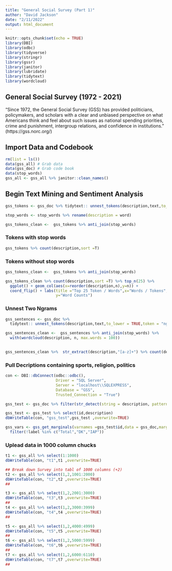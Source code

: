 ```yaml
---
title: "General Social Survey (Part 1)"
author: "David Jackson"
date: "2/11/2022"
output: html_document
---
```


```r
knitr::opts_chunk$set(echo = TRUE)
library(DBI)
library(odbc)
library(tidyverse)
library(stringr)
library(gssr)
library(janitor)
library(lubridate)
library(tidytext)
library(wordcloud)
```

## General Social Survey (1972 - 2021)

"Since 1972, the General Social Survey (GSS) has provided politicians, policymakers, and scholars with a clear and unbiased perspective on what Americans think and feel about such issues as national spending priorities, crime and punishment, intergroup relations, and confidence in institutions." (https://gss.norc.org/)

## Import Data and Codebook

```r
rm(list = ls())
data(gss_all) # Grab data
data(gss_doc) # Grab code book
data(stop_words)
gss_all <- gss_all %>% janitor::clean_names()

```

## Begin Text Mining and Sentiment Analysis

```r

gss_tokens <- gss_doc %>% tidytext:: unnest_tokens(description,text,to_lower = TRUE)
```
```r

stop_words <- stop_words %>% rename(description = word)
```
```r
gss_tokens_clean <-  gss_tokens %>% anti_join(stop_words)
```

### Tokens with stop words

```r
gss_tokens %>% count(description,sort =T)
```

### Tokens without stop words

```r
gss_tokens_clean <-  gss_tokens %>% anti_join(stop_words)
```

```r
gss_tokens_clean %>% count(description,sort =T) %>% top_n(25) %>%
  ggplot() + geom_col(aes(x=reorder(description,n),y=n)) +
  coord_flip() + labs(title ="Top 25 Token / Words",x="Words / Tokens",
                      y="Word Counts")

```

### Unnest Two Ngrams


```r

gss_sentences <- gss_doc %>% 
  tidytext:: unnest_tokens(description,text,to_lower = TRUE,token = "ngrams")
```

```r
gss_sentences_clean <-  gss_sentences %>% anti_join(stop_words) %>%
  with(wordcloud(description, n, max.words = 100))
  
```

```r
gss_sentences_clean %>%  str_extract(description,"[a-z]+") %>% count(description,sort =T)

```

### Pull Decriptions containing sports, religion, politics

```r
con <- DBI::dbConnect(odbc::odbc(), 
                      Driver = "SQL Server", 
                      Server = "localhost\\SQLEXPRESS", 
                      Database = "GSS", 
                      Trusted_Connection = "True")

```


```r
gss_test <- gss_doc %>% filter(str_detect(string = description, pattern = c("sport","relig","polit")))
```
```r
gss_test <- gss_test %>% select(id,description)
dbWriteTable(con, "gss_test",gss_test ,overwrite=TRUE)
```
```r
gss_vars <- gss_get_marginals(varnames =gss_test$id,data = gss_doc,margin = marginals) %>%
  filter(!label %in% c("Total","DK","IAP")) 
```

### Uplead data in 1000 column chucks

```r
t1 <- gss_all %>% select(1:1000)
dbWriteTable(con, "t1",t1 ,overwrite=TRUE)

## Break down Survey into tabl of 1000 columns (+2)
t2 <- gss_all %>% select(1,2,1001:2000)
dbWriteTable(con, "t2",t2 ,overwrite=TRUE)
##
```
```r
t3 <- gss_all %>% select(1,2,2001:3000)
dbWriteTable(con, "t3",t3 ,overwrite=TRUE)
##
t4 <- gss_all %>% select(1,2,3000:3999)
dbWriteTable(con, "t4",t4 ,overwrite=TRUE)
##
```

```r
t5 <- gss_all %>% select(1,2,4000:4999)
dbWriteTable(con, "t5",t5 ,overwrite=TRUE)
##
t6 <- gss_all %>% select(1,2,5000:5999)
dbWriteTable(con, "t6",t6 ,overwrite=TRUE)
##
t7 <- gss_all %>% select(1,2,6000:6110)
dbWriteTable(con, "t7",t7 ,overwrite=TRUE)
##

```

